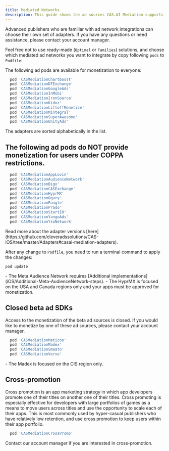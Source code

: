 ```yaml
---
title: Mediated Networks
description: This guide shows the ad sources CAS.AI Mediation supports.
---
```


Advanced publishers who are familiar with ad network integrations can choose their own set of adapters. If you have any questions or need assistance, please contact your account manager.  

Feel free not to use ready-made (`Optimal` or `Families`) solutions, and choose which mediated ad networks you want to integrate by copy following `pods` to `Podfile`: 

The following ad pods are available for monetization to everyone:
```ruby
  pod 'CASMediationChartboost'
  pod 'CASMediationDTExchange'
  pod 'CASMediationGoogleAds'
  pod 'CASMediationInMobi'
  pod 'CASMediationIronSource'
  pod 'CASMediationKidoz'
  pod 'CASMediationLiftoffMonetize'
  pod 'CASMediationMintegral'
  pod 'CASMediationSuperAwesome'
  pod 'CASMediationUnityAds'
```

The adapters are sorted alphabetically in the list.

## The following ad pods do NOT provide monetization for users under COPPA restrictions.
```ruby
  pod 'CASMediationAppLovin'
  pod 'CASMediationAudienceNetwork'
  pod 'CASMediationBigo'
  pod 'CASMediationCASExchange'
  pod 'CASMediationHyprMX'
  pod 'CASMediationOgury'
  pod 'CASMediationPangle'
  pod 'CASMediationPrado'
  pod 'CASMediationStartIO'
  pod 'CASMediationYangoAds'
  pod 'CASMediationYsoNetwork'
```

<Info>
Read more about the adapter versions [here](https://github.com/cleveradssolutions/CAS-iOS/tree/master/Adapters#casai-mediation-adapters).
</Info>

After any change to `Podfile`, you need to run a terminal command to apply the changes:
```
pod update
```

<Info>
- The Meta Audience Network requires [Additional implementations](iOS/Additional-Meta-AudienceNetwork-steps).
- The HyprMX is focused on the USA and Canada regions only and your apps must be approved for monetization.
</Info>

## Closed beta ad SDKs
<Warning>  
Access to the monetization of the beta ad sources is closed.  
If you would like to monetize by one of these ad sources, please contact your account manager.
</Warning>

```ruby
  pod 'CASMediationMaticoo'
  pod 'CASMediationMadex'
  pod 'CASMediationSmaato'
  pod 'CASMediationVerve'
```

<Info>
- The Madex is focused on the CIS region only.
</Info>

## Cross-promotion
Cross promotion is an app marketing strategy in which app developers promote one of their titles on another one of their titles. Cross promoting is especially effective for developers with large portfolios of games as a means to move users across titles and use the opportunity to scale each of their apps. This is most commonly used by hyper-casual publishers who have relatively low retention, and use cross promotion to keep users within their app portfolio.

```ruby
  pod 'CASMediationCrossPromo'
```

<Info>
Contact our account manager if you are interested in cross-promotion.
</Info>
